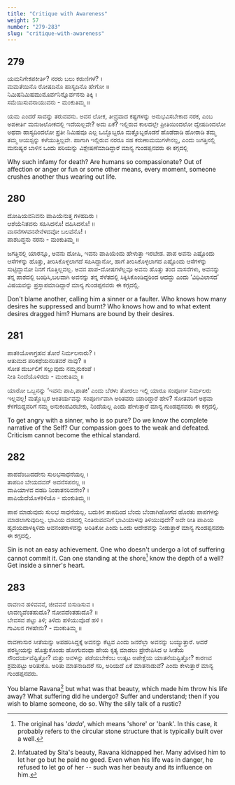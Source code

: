 ```yaml
---
title: "Critique with Awareness"
weight: 57
number: "279-283"
slug: "critique-with-awareness"
---
```


## 279

ಯಮನಿಗೇಕಪಕೀರ್ತಿ? ನರರು ಬಲು ಕರುಣಿಗಳೆ? ।  
ಮಮತೆಯಿನೊ ರೋಷದಿನೊ ಹಾಸ್ಯದಿನೊ ಹೇಗೋ ॥  
ನಿಮಿಷನಿಮಿಷಮುಮೊರ್ವನಿನ್ನೊರ್ವನನು ತಿಕ್ಕಿ ।  
ಸಮೆಯಿಸುವನಾಯುವನು - ಮಂಕುತಿಮ್ಮ ॥

ಯಮ ಎಂದರೆ ಸಾವನ್ನು ತರುವವನು. ಅವನ ಲೋಕ, ತೀವ್ರವಾದ ಕಷ್ಟಗಳನ್ನು ಅನುಭವಿಸಬೇಕಾದ ನರಕ, ಎಂಬ ಅಪಕೀರ್ತಿ ಮನುಜಲೋಕದಲ್ಲಿ ಇದೆಯಲ್ಲವೇ? ಅದು ಏಕೆ? ಇಲ್ಲಿರುವ ಕಾಲದಲ್ಲೇ ಪ್ರೀತಿಯಿಂದಲೋ ದ್ವೇಷದಿಂದಲೋ ಅಥವಾ ಹಾಸ್ಯದಿಂದಲೋ ಪ್ರತೀ ನಿಮಿಷವೂ ಎಲ್ಲ ಒಬ್ಬೊಬ್ಬರೂ ಮತ್ತೊಬ್ಬರೊಡನೆ ಹೊಡೆದಾಡಿ ಹೋರಾಡಿ ತಮ್ಮ ತಮ್ಮ ಆಯಸ್ಸನ್ನು ಕಳೆಯುತ್ತಿಲ್ಲವೇ. ಹಾಗಾಗಿ ಇಲ್ಲಿರುವ ನರರೂ ಸಹ ಕರುಣಾಮಯಿಗಳೇನಲ್ಲ, ಎಂದು ಜಗತ್ತಿನಲ್ಲಿ ಮನುಷ್ಯರ ಬಾಳಿನ ಒಂದು ಪರಿಯನ್ನು ವಿಶ್ಲೇಷಣೆಮಾಡಿದ್ದಾರೆ ಮಾನ್ಯ ಗುಂಡಪ್ಪನವರು ಈ ಕಗ್ಗದಲ್ಲಿ

Why such infamy for death? Are humans so compassionate? Out of affection or anger or fun or some other means, every moment, someone crushes another thus wearing out life.

## 280

ದೋಷಿಯವನಿವನು ಪಾಪಿಯೆನುತ್ತ ಗಳಹದಿರು ।  
ಆಶೆಯೆನಿತವನು ಸಹಿಸಿದನೊ! ದಹಿಸಿದನೊ! ॥  
ವಾಸನೆಗಳವನನೇನೆಳದವೋ ಬಲವೆನೊ! ।  
ಪಾಶಬದ್ಧನು ನರನು - ಮಂಕುತಿಮ್ಮ ॥

ಜಗತ್ತಿನಲ್ಲಿ ಯಾರನ್ನೂ, ಅವನು ದೋಷಿ, ಇವನು ಪಾಪಿಯೆಂದು ಹೇಳುತ್ತಾ ಇರಬೇಡ. ಪಾಪ ಅವನು ಎಷ್ಟೊಂದು ಆಸೆಗಳನ್ನು ಹೊತ್ತು, ತೀರಿಸಿಕೊಳ್ಳಲಾಗದೆ ಸಹಿಸಿದ್ದಾನೋ, ಹಾಗೆ ತೀರಿಸಿಕೊಳ್ಳಲಾಗದ ಎಷ್ಟೊಂದು ಆಸೆಗಳನ್ನು ಸುಟ್ಟಿದ್ದಾನೋ ನಿನಗೆ ಗೊತ್ತಿಲ್ಲವಲ್ಲ. ಅವನ ಪಾಪ-ದೋಷಗಳೆಲ್ಲವೂ ಅವನು ಹೊತ್ತು ತಂದ ವಾಸನೆಗಳು, ಅವನನ್ನು ತನ್ನ ಪಾಶದಲ್ಲಿ ಬಂಧಿಸಿ,ಬಲವಾಗಿ ಅವನನ್ನು ತನ್ನ ಸೆಳೆತದಲ್ಲಿ ಸಿಕ್ಕಿಸಿಕೊಂಡಿದ್ದರಿಂದ ಆದದ್ದು ಎಂದು ‘ವಿಧಿವಿಲಾಸದ’ ವಿಷಯವನ್ನು ಪ್ರಸ್ತಾಪಮಾಡಿದ್ದಾರೆ ಮಾನ್ಯ ಗುಂಡಪ್ಪನವರು ಈ ಕಗ್ಗದಲ್ಲಿ.

Don't blame another, calling him a sinner or a faulter. Who knows how many desires he suppressed and burnt? Who knows how and to what extent desires dragged him? Humans are bound by their desires.

## 281

ಪಾತಕಿಯೊಳಾಗ್ರಹವ ತೋರೆ ನಿರ್ಮಲನಾರು? ।  
ಆತುಮದ ಪರಿಕಥೆಯನರಿತವರೆ ನಾವು? ॥  
ಸೋತ ದುರ್ಬಲಿಗೆ ಸಲ್ಲುವುದು ನಮ್ಮನುಕಂಪೆ ।  
ನೀತಿ ನಿಂದೆಯೊಳಿರದು - ಮಂಕುತಿಮ್ಮ ॥

ಯಾರೋ ಒಬ್ಬನನ್ನು ‘ಇವನು ಪಾಪಿ,ಪಾತಕಿ’ ಎಂದು ಬೆರಳು ತೋರಲು ಇಲ್ಲಿ ಯಾರೂ ಸಂಪೂರ್ಣ ನಿರ್ಮಲರು ಇಲ್ಲವಲ್ಲ! ಮತ್ತೊಬ್ಬರ ಆಂತರ್ಯವನ್ನು ಸಂಪೂರ್ಣವಾಗಿ ಅರಿತವರು ಯಾರಿದ್ದಾರೆ ಹೇಳಿ? ಸೋತವರಿಗೆ ಅಥವಾ ಕೆಳಗೆಬಿದ್ದವರಿಗೆ ನಮ್ಮ ಅನುಕಂಪವಿರಬೇಕು, ನಿಂದೆಯಲ್ಲ ಎಂದು ಹೇಳುತ್ತಾರೆ ಮಾನ್ಯ ಗುಂಡಪ್ಪನವರು ಈ ಕಗ್ಗದಲ್ಲಿ.

To get angry with a sinner, who is so pure? Do we know the complete narrative of the Self? Our compassion goes to the weak and defeated. Criticism cannot become the ethical standard.

## 282

ಪಾಪವೆಂಬುದದೇನು ಸುಲಭಸಾಧನೆಯಲ್ಲ ।  
ತಾಪದಿಂ ಬೇಯದವನ್ ಅದನೆಸಪನಲ್ಲ ॥  
ವಾಪಿಯಾಳವ ದಡದಿ ನಿಂತಾತನರಿವನೇಂ? ।  
ಪಾಪಿಯೆದೆಯೊಳಕಿಳಿಯೊ - ಮಂಕುತಿಮ್ಮ ॥

ಪಾಪ ಮಾಡುವುದು ಸುಲಭ ಸಾಧನೆಯಲ್ಲ. ಬದುಕಿನ ತಾಪದಿಂದ ಬೆಂದು ಬೆಂಡಾಗಿಹೋಗದ ಹೊರತು ಪಾಪಗಳನ್ನು ಮಾಡಲಾಗುವುದಿಲ್ಲ. ಭಾವಿಯ ದಡದಲ್ಲಿ ನಿಂತಿರುವವನಿಗೆ ಭಾವಿಯಾಳವು ತಿಳಿಯುವುದೇ? ಅದೇ ರೀತಿ ಪಾಪಿಯ ಹೃದಯದಾಳಕ್ಕಿಳಿದು ಅವನಂತರಾಳವನ್ನು ಅರಿತಿಕೋ ಎಂದು ಒಂದು ಆದೇಶವನ್ನು ನೀಡುತ್ತಾರೆ ಮಾನ್ಯ ಗುಂಡಪ್ಪನವರು ಈ ಕಗ್ಗದಲ್ಲಿ.

Sin is not an easy achievement. One who doesn't undergo a lot of suffering cannot commit it. Can one standing at the shore[^97] know the depth of a well? Get inside a sinner's heart.

## 283

ರಾವಣನ ಹಳಿವವನೆ, ಜೀವವನೆ ಬಿಸುಡಿಸುವ ।  
ಲಾವಣ್ಯವೆಂತಹುದೊ? ನೋವದೆಂತಹುದೊ? ॥  
ಬೇವಸವ ಪಟ್ಟು ತಿಳಿ; ತಿಳಿದು ಹಳಿಯುವೊಡೆ ಹಳಿ ।  
ಗಾವಿಲನ ಗಳಹೇನು?‌ - ಮಂಕುತಿಮ್ಮ ॥

ರಾವಣಾಸುರ ಸೀತೆಯನ್ನು ಅಪಹರಿಸಿದ್ದಕ್ಕೆ ಅವನನ್ನು ಕೆಟ್ಟವ ಎಂದು ಜನರೆಲ್ಲಾ ಅವನನ್ನು ಬಯ್ಯುತ್ತಾರೆ. ಆದರೆ ಪರಸ್ತ್ರೀಯನ್ನು ಹೊತ್ತುಕೊಂಡು ಹೋಗುವಂಥಾ ಹೇಯ ಕೃತ್ಯ ಮಾಡಲು ಪ್ರೇರೇಪಿಸಿದ ಆ ಸೀತೆಯ ಸೌಂದರ್ಯವೆಷ್ಟಿತ್ತೋ? ಮತ್ತು ಅವಳನ್ನು ಪಡೆಯಬೇಕೆಂಬ ಉತ್ಕಟ ಅಪೇಕ್ಷೆಯ ಯಾತನೆಯಷ್ಟಿತ್ತೋ? ಕಾರಣವ ಶ್ರಮಪಟ್ಟು ಅರಿತುಕೊ. ಅರಿತು ಮಾತನಾಡಿದರೆ ಸರಿ, ಅರಿಯದೆ ಏಕೆ ಮಾತನಾಡುವೆ? ಎಂದು ಕೇಳುತ್ತಾರೆ ಮಾನ್ಯ ಗುಂಡಪ್ಪನವರು.

You blame Ravana[^98] but what was that beauty, which made him throw his life away? What suffering did he undergo? Suffer and understand; then if you wish to blame someone, do so. Why the silly talk of a rustic?

[^97]: The original has '_dada_', which means 'shore' or 'bank'. In this case, it probably refers to the circular stone structure that is typically built over a well.
[^98]: Infatuated by Sita's beauty, Ravana kidnapped her. Many advised him to let her go but he paid no geed. Even when his life was in danger, he refused to let go of her -- such was her beauty and its influence on him.
